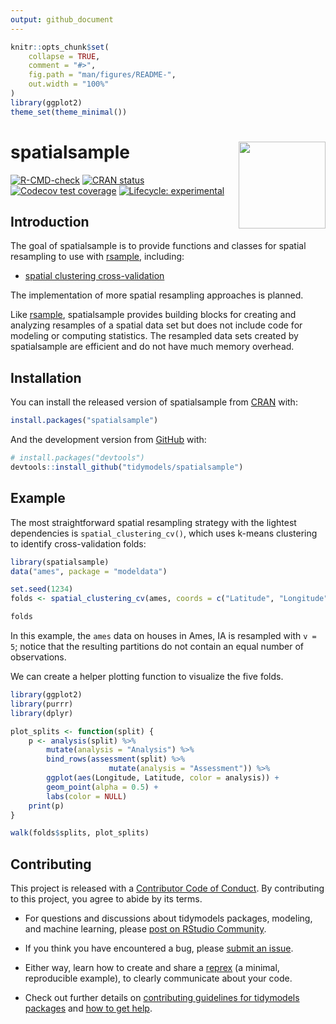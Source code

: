 ```yaml
---
output: github_document
---
```


<!-- README.md is generated from README.Rmd. Please edit that file -->

```r
knitr::opts_chunk$set(
    collapse = TRUE,
    comment = "#>",
    fig.path = "man/figures/README-",
    out.width = "100%"
)
library(ggplot2)
theme_set(theme_minimal())
```

# spatialsample <a href='https://spatialsample.tidymodels.org'><img src='man/figures/logo.png' align="right" height="139" /></a>

<!-- badges: start -->
[![R-CMD-check](https://github.com/tidymodels/spatialsample/workflows/R-CMD-check/badge.svg)](https://github.com/tidymodels/spatialsample/actions)
[![CRAN status](https://www.r-pkg.org/badges/version/spatialsample)](https://CRAN.R-project.org/package=spatialsample)
[![Codecov test coverage](https://codecov.io/gh/tidymodels/spatialsample/branch/main/graph/badge.svg)](https://codecov.io/gh/tidymodels/spatialsample?branch=main)
[![Lifecycle: experimental](https://img.shields.io/badge/lifecycle-experimental-orange.svg)](https://lifecycle.r-lib.org/articles/stages.html)
<!-- badges: end -->

## Introduction

The goal of spatialsample is to provide functions and classes for spatial resampling to use with [rsample](https://rsample.tidymodels.org/), including:

- [spatial clustering cross-validation](https://doi.org/10.1109/IGARSS.2012.6352393)

The implementation of more spatial resampling approaches is planned.

Like [rsample](https://rsample.tidymodels.org/), spatialsample provides building blocks for creating and analyzing resamples of a spatial data set but does not include code for modeling or computing statistics. The resampled data sets created by spatialsample are efficient and do not have much memory overhead.

## Installation

You can install the released version of spatialsample from [CRAN](https://CRAN.R-project.org) with:

``` r
install.packages("spatialsample")
```

And the development version from [GitHub](https://github.com/) with:

``` r
# install.packages("devtools")
devtools::install_github("tidymodels/spatialsample")
```
## Example

The most straightforward spatial resampling strategy with the lightest dependencies is `spatial_clustering_cv()`, which uses k-means clustering to identify cross-validation folds:

```r
library(spatialsample)
data("ames", package = "modeldata")

set.seed(1234)
folds <- spatial_clustering_cv(ames, coords = c("Latitude", "Longitude"), v = 5)

folds
```

In this example, the `ames` data on houses in Ames, IA is resampled with `v = 5`; notice that the resulting partitions do not contain an equal number of observations.

We can create a helper plotting function to visualize the five folds.

```r
library(ggplot2)
library(purrr)
library(dplyr)

plot_splits <- function(split) {
    p <- analysis(split) %>%
        mutate(analysis = "Analysis") %>%
        bind_rows(assessment(split) %>%
                      mutate(analysis = "Assessment")) %>%
        ggplot(aes(Longitude, Latitude, color = analysis)) + 
        geom_point(alpha = 0.5) +
        labs(color = NULL)
    print(p)
}

walk(folds$splits, plot_splits)
```

## Contributing

This project is released with a [Contributor Code of Conduct](https://contributor-covenant.org/version/2/0/CODE_OF_CONDUCT.html). By contributing to this project, you agree to abide by its terms.

- For questions and discussions about tidymodels packages, modeling, and machine learning, please [post on RStudio Community](https://community.rstudio.com/new-topic?category_id=15&tags=tidymodels,question).

- If you think you have encountered a bug, please [submit an issue](https://github.com/tidymodels/rules/issues).

- Either way, learn how to create and share a [reprex](https://reprex.tidyverse.org/articles/articles/learn-reprex.html) (a minimal, reproducible example), to clearly communicate about your code.

- Check out further details on [contributing guidelines for tidymodels packages](https://www.tidymodels.org/contribute/) and [how to get help](https://www.tidymodels.org/help/).
